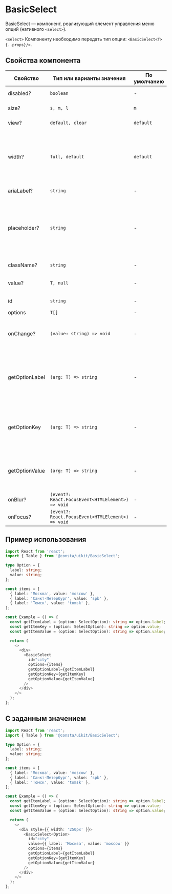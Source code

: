 
# BasicSelect

BasicSelect — компонент, реализующий элемент управления меню опций (нативного `<select>`).

`<select>`
Компоненту необходимо передать тип опции: `<BasicSelect<T> {..props}/>`.

## Cвойства компонента

| Свойство       | Тип или варианты значения                         | По умолчанию | Описание                                                                                                 |
| -------------- | ------------------------------------------------- | ------------ | -------------------------------------------------------------------------------------------------------- |
| disabled?      | `boolean`                                         | -            | Активность компонента                                                                                    |
| size?          | `s, m, l`                                         | `m`          | Размер компонента                                                                                        |
| view?          | `default, clear`                                  | `default`    | Внешний вид компонента                                                                                   |
| width?         | `full, default`                                   | `default`    | Cвойство определяет какую ширину будет занимать компонент. `default` ширина согласно содержимому         |
| ariaLabel?     | `string`                                          | -            | `aria` атрибут для метки                                                                                 |
| placeholder?   | `string`                                          | -            | Placeholder — текст, который будет отображаться в качестве подсказки в поле значения, при его отсутствии |
| className?     | `string`                                          | -            | Дополнительный класс                                                                                     |
| value?         | `T, null`                                         | -            | Значение селекта, по умолчанию `null`.                                                                   |
| id             | `string`                                          | -            | Идентификатор селекта                                                                                    |
| options        | `T[]`                                             | -            | Опции                                                                                                    |
| onChange?      | `(value: string) => void`                         | -            | Обработчик события изменения значения компонента                                                         |
| getOptionLabel | `(arg: T) => string`                              | -            | Функция для получения текста опции, он будет отображаться в поле для выбранного значения                 |
| getOptionKey   | `(arg: T) => string`                              | -            | Функция для формирования `key` опции в списке опций выпадающего блока со списком                         |
| getOptionValue | `(arg: T) => string`                              | -            | Функция для формирования значения опции, которое будет возвращаться в форму                              |
| onBlur?        | `(event?: React.FocusEvent<HTMLElement>) => void` | -            | Обработчик события `blur`                                                                                |
| onFocus?       | `(event?: React.FocusEvent<HTMLElement>) => void` | -            | Обработчик события `focus`                                                                               |

## Пример использования

```ts
import React from 'react';
import { Table } from '@consta/uikit/BasicSelect';

type Option = {
  label: string;
  value: string;
};

const items = [
  { label: 'Москва', value: 'moscow' },
  { label: 'Санкт-Петербург', value: 'spb' },
  { label: 'Томск', value: 'tomsk' },
];

const Example = () => {
  const getItemLabel = (option: SelectOption): string => option.label;
  const getItemKey = (option: SelectOption): string => option.value;
  const getItemValue = (option: SelectOption): string => option.value;

  return (
    <>
      <div>
        <BasicSelect
          id="city"
          options={items}
          getOptionLabel={getItemLabel}
          getOptionKey={getItemKey}
          getOptionValue={getItemValue}
        />
      </div>
    </>
  );
};
```

## С заданным значением

```ts
import React from 'react';
import { Table } from '@consta/uikit/BasicSelect';

type Option = {
  label: string;
  value: string;
};

const items = [
  { label: 'Москва', value: 'moscow' },
  { label: 'Санкт-Петербург', value: 'spb' },
  { label: 'Томск', value: 'tomsk' },
];

const Example = () => {
  const getItemLabel = (option: SelectOption): string => option.label;
  const getItemKey = (option: SelectOption): string => option.value;
  const getItemValue = (option: SelectOption): string => option.value;

  return (
    <>
      <div style={{ width: '250px' }}>
        <BasicSelect<Option>
          id="city"
          value={{ label: 'Москва', value: 'moscow' }}
          options={items}
          getOptionLabel={getItemLabel}
          getOptionKey={getItemKey}
          getOptionValue={getItemValue}
        />
      </div>
    </>
  );
};
```
